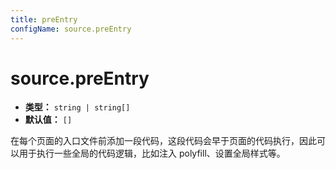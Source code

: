 ```yaml
---
title: preEntry
configName: source.preEntry
---
```


# source.preEntry

- **类型：** `string | string[]`
- **默认值：** `[]`

在每个页面的入口文件前添加一段代码，这段代码会早于页面的代码执行，因此可以用于执行一些全局的代码逻辑，比如注入 polyfill、设置全局样式等。


<RsbuildConig />
